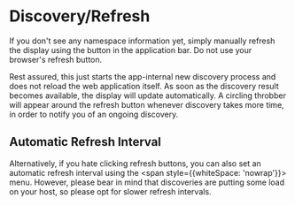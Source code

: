 
# <RefreshIcon className="icon"/> Discovery/Refresh

If you don't see any namespace information yet, simply manually refresh the
display using the &#32;<RefreshIcon className="icon"/> button in the application
bar. Do not use your browser's refresh button.

Rest assured, this just starts the app-internal new discovery process and does
not reload the web application itself. As soon as the discovery result becomes
available, the display will update automatically. A circling throbber will
appear around the &#32;<RefreshIcon className="icon"/> refresh button whenever
discovery takes more time, in order to notify you of an ongoing discovery.

## Automatic Refresh Interval

Alternatively, if you hate clicking refresh buttons, you can also set an
automatic refresh interval using the &#32;<span style={{whiteSpace:
'nowrap'}}><SyncIcon className="icon"/><ExpandMoreIcon className="icon"/></span>
menu. However, please bear in mind that discoveries are putting some load on
your host, so please opt for slower refresh intervals.

